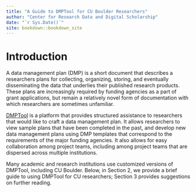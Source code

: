 ```yaml
--- 
title: "A Guide to DMPTool for CU Boulder Researchers"
author: "Center for Research Data and Digital Scholarship"
date: "`r Sys.Date()`"
site: bookdown::bookdown_site
---
```


# Introduction

A data management plan (DMP) is a short document that describes a researchers plans for collecting, organizing, storing, and eventually disseminating the data that underlies their published research products. These plans are increasingly required by funding agencies as a part of grant applications, but remain a relatively novel form of documentation with which researchers are sometimes unfamiliar. 

[DMPTool](https://dmptool.org/) is a platform that provides structured assistance to researchers that would like to craft a data management plan. It allows researchers to view sample plans that have been completed in the past, and develop new data management plans using DMP templates that correspond to the requirements of the major funding agencies. It also allows for easy collaboration among project teams, including among project teams that are dispersed across multiple institutions.

Many academic and research institutions use customized versions of DMPTool, including CU Boulder. Below, in Section 2, we provide a brief guide to using DMPTool for CU researchers; Section 3 provides suggestions on further reading. 





